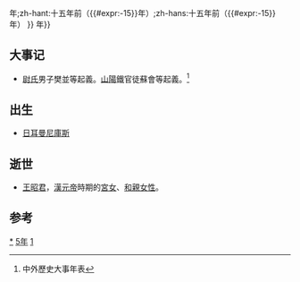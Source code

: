 {{noteTA
|1=zh:{{#expr:{{CURRENTYEAR}}-15}}年;zh-hant:十五年前（{{#expr:{{CURRENTYEAR}}-15}}年）;zh-hans:十五年前（{{#expr:{{CURRENTYEAR}}-15}}年）
}}
{{not|{{#expr:{{CURRENTYEAR}}-15}}年}}
{{yearTOC|-15|西汉'''[[永始_(汉成帝)|永始]]二年'''}}

== 大事记 ==
* [[尉氏|尉氏]]男子樊並等起義。[[山陽|山陽]]鐵官徒蘇會等起義。<ref>中外歷史大事年表</ref>

== 出生 ==
*[[日耳曼尼庫斯|日耳曼尼庫斯]]

== 逝世 ==
*[[王昭君|王昭君]]，[[漢元帝|漢元帝]]時期的[[宮女|宮女]]、[[中國和親女性列表|和親女性]]。

== 参考 ==
{{Wikisource year mention}}
{{reflist}}

[[Category:前15年|*]]
[[Category:前10年代|5年]]
[[Category:前1世纪各年|1]]